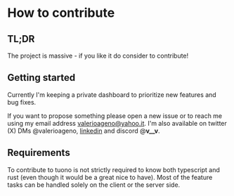 
<Head>
  <title>Tuono - Contributing</title>
</Head>

# How to contribute

## TL;DR

The project is massive - if you like it do consider to contribute!

## Getting started

Currently I'm keeping a private dashboard to prioritize new features and bug fixes.

If you want to propose something please open a new issue or to reach me using 
my email address [valerioageno@yahoo.it](mailto:valerioageno@yahoo.it). 
I'm also available on twitter (X) DMs @valerioageno, [linkedin](https://www.linkedin.com/in/valerioageno) 
and discord @__v__v__.

## Requirements 
To contribute to tuono is not strictly required to know both typescript and rust (even though it
would be a great nice to have). Most of the feature tasks can be handled solely on
the client or the server side.


